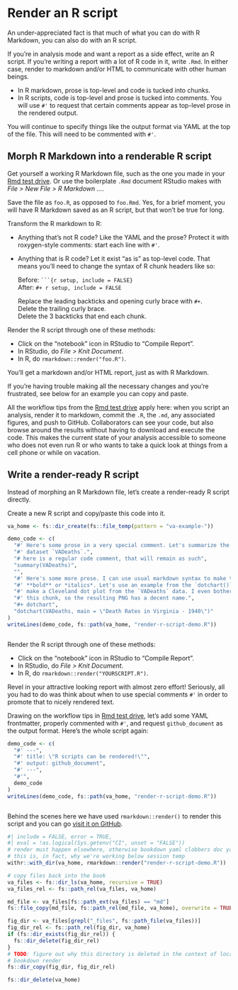 # Render an R script {#r-test-drive}

An under-appreciated fact is that much of what you can do with R Markdown, you can also do with an R script.

If you're in analysis mode and want a report as a side effect, write an R script.
If you're writing a report with a lot of R code in it, write `.Rmd`.
In either case, render to markdown and/or HTML to communicate with other human beings.

* In R markdown, prose is top-level and code is tucked into chunks.
* In R scripts, code is top-level and prose is tucked into comments.
  You will use `#'` to request that certain comments appear as top-level prose
  in the rendered output.

You will continue to specify things like the output format via YAML at the top of the file.
This will need to be commented with `#'`.

## Morph R Markdown into a renderable R script

Get yourself a working R Markdown file, such as the one you made in your [Rmd test drive](#rmd-test-drive).
Or use the boilerplate `.Rmd` document RStudio makes with *File > New File > R Markdown ...*.

Save the file as `foo.R`, as opposed to `foo.Rmd`.
Yes, for a brief moment, you will have R Markdown saved as an R script, but that won't be true for long.

Transform the R markdown to R:

* Anything that's not R code?
  Like the YAML and the prose?
  Protect it with roxygen-style comments: start each line with `#'`.
* Anything that is R code?
  Let it exist "as is" as top-level code.
  That means you'll need to change the syntax of R chunk headers like so:
  
    Before: ` ```{r setup, include = FALSE}`  
    After: `#+ r setup, include = FALSE`

    Replace the leading backticks and opening curly brace with `#+`.  
    Delete the trailing curly brace.  
    Delete the 3 backticks that end each chunk.

Render the R script through one of these methods:

* Click on the "notebook" icon in RStudio to "Compile Report".
* In RStudio, do *File > Knit Document*.
* In R, do `rmarkdown::render("foo.R")`.

You'll get a markdown and/or HTML report, just as with R Markdown.

If you're having trouble making all the necessary changes and you're frustrated, see below for an example you can copy and paste.

All the workflow tips from the [Rmd test drive](#rmd-test-drive) apply here:
when you script an analysis, render it to markdown, commit the `.R`, the `.md`, any associated figures, and push to GitHub.
Collaborators can see your code, but also browse around the results without having to download and execute the code.
This makes the current state of your analysis accessible to someone who does not even run R or who wants to take a quick look at things from a cell phone or while on vacation.

## Write a render-ready R script

Instead of morphing an R Markdown file, let's create a render-ready R script directly.

Create a new R script and copy/paste this code into it.

```r
va_home <- fs::dir_create(fs::file_temp(pattern = "va-example-"))
```


```r
demo_code <- c(
  "#' Here's some prose in a very special comment. Let's summarize the built-in",
  "#' dataset `VADeaths`.",
  "# here is a regular code comment, that will remain as such",
  "summary(VADeaths)",
  "",
  "#' Here's some more prose. I can use usual markdown syntax to make things",
  "#' **bold** or *italics*. Let's use an example from the `dotchart()` help to",
  "#' make a Cleveland dot plot from the `VADeaths` data. I even bother to name",
  "#' this chunk, so the resulting PNG has a decent name.",
  "#+ dotchart",
  "dotchart(VADeaths, main = \"Death Rates in Virginia - 1940\")"
)
writeLines(demo_code, fs::path(va_home, "render-r-script-demo.R"))
```

```r
```

Render the R script through one of these methods:

  * Click on the "notebook" icon in RStudio to "Compile Report".
  * In RStudio, do *File > Knit Document*.
  * In R, do `rmarkdown::render("YOURSCRIPT.R")`.

Revel in your attractive looking report with almost zero effort!
Seriously, all you had to do was think about when to use special comments `#'` in order to promote that to nicely rendered text.

Drawing on the workflow tips in [Rmd test drive](#rmd-test-drive), let's add some YAML frontmatter, properly commented with `#'`, and request `github_document` as the output format.
Here's the whole script again:

```r
demo_code <- c(
  "#' ---",
  "#' title: \"R scripts can be rendered!\"",
  "#' output: github_document",
  "#' ---",
  "#'",
  demo_code
)
writeLines(demo_code, fs::path(va_home, "render-r-script-demo.R"))
```

```r
```

Behind the scenes here we have used `rmarkdown::render()` to render this script and you can go [visit it on GitHub](https://github.com/jennybc/happy-git-with-r/blob/master/render-r-script-demo.md).

```r
#| include = FALSE, error = TRUE,
#| eval = !as.logical(Sys.getenv("CI", unset = "FALSE"))
# render must happen elsewhere, otherwise bookdown yaml clobbers doc yaml
# this is, in fact, why we're working below session temp
withr::with_dir(va_home, rmarkdown::render("render-r-script-demo.R"))

# copy files back into the book
va_files <- fs::dir_ls(va_home, recursive = TRUE)
va_files_rel <- fs::path_rel(va_files, va_home)

md_file <- va_files[fs::path_ext(va_files) == "md"]
fs::file_copy(md_file, fs::path_rel(md_file, va_home), overwrite = TRUE)

fig_dir <- va_files[grepl("_files", fs::path_file(va_files))]
fig_dir_rel <- fs::path_rel(fig_dir, va_home)
if (fs::dir_exists(fig_dir_rel)) {
  fs::dir_delete(fig_dir_rel)  
}
# TODO: figure out why this directory is deleted in the context of local
# bookdown render
fs::dir_copy(fig_dir, fig_dir_rel)

fs::dir_delete(va_home)
```
